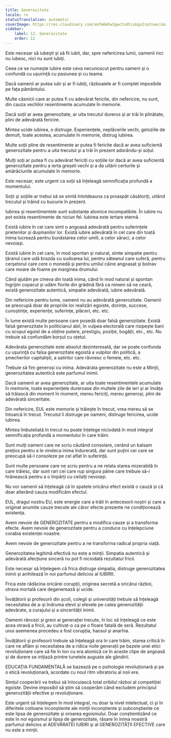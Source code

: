 ```yaml
---
title: Generozitate
locale: ro
statusTranslation: automatic
coverImage: https://res.cloudinary.com/xmfm6mhw3gwctndtcubgx2rptnae/image/upload/v1740337243/small_cover_educacion_fundamental_a051170f1c.webp
sidebar:
    label: 12. Generozitate
    order: 12
---
```

Este necesar să iubești și să fii iubit, dar, spre nefericirea lumii, oamenii nici nu iubesc, nici nu sunt iubiți.

Ceea ce se numește iubire este ceva necunoscut pentru oameni și o confundă cu ușurință cu pasiunea și cu teama.

Dacă oamenii ar putea iubi și ar fi iubiți, războaiele ar fi complet imposibile pe fața pământului.

Multe căsnicii care ar putea fi cu adevărat fericite, din nefericire, nu sunt, din cauza vechilor resentimente acumulate în memorie.

Dacă soții ar avea generozitate, ar uita trecutul dureros și ar trăi în plinătate, plini de adevărată fericire.

Mintea ucide iubirea, o distruge. Experiențele, neplăcerile vechi, geloziile de demult, toate acestea, acumulate în memorie, distrug iubirea.

Multe soții pline de resentimente ar putea fi fericite dacă ar avea suficientă generozitate pentru a uita trecutul și a trăi în prezent adorându-și soțul.

Mulți soți ar putea fi cu adevărat fericiți cu soțiile lor dacă ar avea suficientă generozitate pentru a ierta greșeli vechi și a da uitării certurile și amărăciunile acumulate în memorie.

Este necesar, este urgent ca soții să înțeleagă semnificația profundă a momentului.

Soții și soțiile ar trebui să se simtă întotdeauna ca proaspăt căsătoriți, uitând trecutul și trăind cu bucurie în prezent.

Iubirea și resentimentele sunt substanțe atomice incompatibile. În iubire nu pot exista resentimente de niciun fel. Iubirea este iertare eternă.

Există iubire în cei care simt o angoasă adevărată pentru suferințele prietenilor și dușmanilor lor. Există iubire adevărată în cel care din toată inima lucrează pentru bunăstarea celor umili, a celor săraci, a celor nevoiași.

Există iubire în cel care, în mod spontan și natural, simte simpatie pentru țăranul care udă brazda cu sudoarea lui, pentru săteanul care suferă, pentru cerșetorul care cere o monedă și pentru umilul câine angoasat și bolnav care moare de foame pe marginea drumului.

Când ajutăm pe cineva din toată inima, când în mod natural și spontan îngrijim copacul și udăm florile din grădină fără ca nimeni să ne ceară, există generozitate autentică, simpatie adevărată, iubire adevărată.

Din nefericire pentru lume, oamenii nu au adevărată generozitate. Oamenii se preocupă doar de propriile lor realizări egoiste, dorințe, succese, cunoștințe, experiențe, suferințe, plăceri, etc. etc.

În lume există multe persoane care posedă doar falsă generozitate. Există falsă generozitate în politicianul abil, în vulpea electorală care risipește bani cu scopul egoist de a obține putere, prestigiu, poziție, bogății, etc., etc. Nu trebuie să confundăm borșul cu oțetul.

Adevărata generozitate este absolut dezinteresată, dar se poate confunda cu ușurință cu falsa generozitate egoistă a vulpilor din politică, a șmecherilor capitaliști, a satirilor care râvnesc o femeie, etc. etc.

Trebuie să fim generoși cu inima. Adevărata generozitate nu este a Minții, generozitatea autentică este parfumul inimii.

Dacă oamenii ar avea generozitate, ar uita toate resentimentele acumulate în memorie, toate experiențele dureroase din multele zile de ieri și ar învăța să trăiască din moment în moment, mereu fericiți, mereu generoși, plini de adevărată sinceritate.

Din nefericire, EUL este memorie și trăiește în trecut, vrea mereu să se întoarcă în trecut. Trecutul îi distruge pe oameni, distruge fericirea, ucide iubirea.

Mintea îmbuteliată în trecut nu poate înțelege niciodată în mod integral semnificația profundă a momentului în care trăim.

Sunt mulți oameni care ne scriu căutând consolare, cerând un balsam prețios pentru a le vindeca inima îndurerată, dar sunt puțini cei care se preocupă să-l consoleze pe cel aflat în suferință.

Sunt multe persoane care ne scriu pentru a ne relata starea mizerabilă în care trăiesc, dar sunt rari cei care rup singura pâine care trebuie să-i hrănească pentru a o împărți cu ceilalți nevoiași.

Nu vor oamenii să înțeleagă că în spatele oricărui efect există o cauză și că doar alterând cauza modificăm efectul.

EUL, dragul nostru EU, este energie care a trăit în antecesorii noștri și care a originat anumite cauze trecute ale căror efecte prezente ne condiționează existența.

Avem nevoie de GENEROZITATE pentru a modifica cauze și a transforma efecte. Avem nevoie de generozitate pentru a conduce cu înțelepciune corabia existenței noastre.

Avem nevoie de generozitate pentru a ne transforma radical propria viață.

Generozitatea legitimă efectivă nu este a minții. Simpatia autentică și adevărată afecțiune sinceră nu pot fi niciodată rezultatul fricii.

Este necesar să înțelegem că frica distruge simpatia, distruge generozitatea inimii și anihilează în noi parfumul delicios al IUBIRII.

Frica este rădăcina oricărei corupții, originea secretă a oricărui război, otrava mortală care degenerează și ucide.

Învățătorii și profesorii din școli, colegii și universități trebuie să înțeleagă necesitatea de a-și îndruma elevii și elevele pe calea generozității adevărate, a curajului și a sincerității inimii.

Oamenii râncezi și greoi ai generației trecute, în loc să înțeleagă ce este acea otravă a fricii, au cultivat-o ca pe o floare fatală de seră. Rezultatul unui asemenea procedeu a fost corupția, haosul și anarhia.

Învățătorii și profesorii trebuie să înțeleagă ora în care trăim, starea critică în care ne aflăm și necesitatea de a ridica noile generații pe bazele unei etici revoluționare care să fie în ton cu era atomică ce în aceste clipe de angoasă și de durere se inițiază printre tunetele auguste ale gândirii.

EDUCAȚIA FUNDAMENTALĂ se bazează pe o psihologie revoluționară și pe o etică revoluționară, acordate cu noul ritm vibratoriu al noii ere.

Simțul cooperării va trebui să înlocuiască total oribilul război al competiției egoiste. Devine imposibil să știm să cooperăm când excludem principiul generozității efective și revoluționare.

Este urgent să înțelegem în mod integral, nu doar la nivel intelectual, ci și în diferitele cotloane inconștiente ale minții inconștiente și subconștiente ce este lipsa de generozitate și oroarea egoismului. Doar conștientizând ce este în noi egoismul și lipsa de generozitate, răsare în inima noastră parfumul delicios al ADEVĂRATEI IUBIRI și al GENEROZITĂȚII EFECTIVE care nu este a minții.

